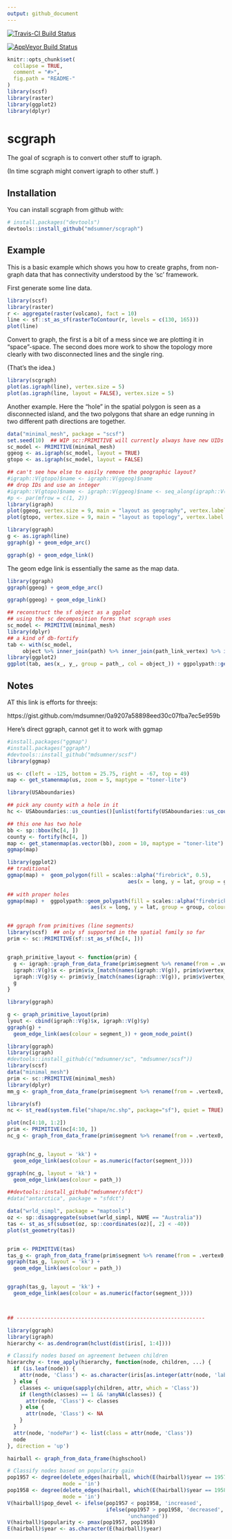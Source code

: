 ```yaml
---
output: github_document
---
```


<!-- README.md is generated from README.Rmd. Please edit that file -->

[![Travis-CI Build Status](https://travis-ci.org/mdsumner/scgraph.svg?branch=master)](https://travis-ci.org/mdsumner/scgraph)
 
[![AppVeyor Build Status](https://ci.appveyor.com/api/projects/status/github/mdsumner/scgraph?branch=master&svg=true)](https://ci.appveyor.com/project/mdsumner/scgraph)


```r
knitr::opts_chunk$set(
  collapse = TRUE,
  comment = "#>",
  fig.path = "README-"
)
library(scsf)
library(raster)
library(ggplot2)
library(dplyr)
```

# scgraph

The goal of scgraph is to convert other stuff to igraph. 

(In time scgraph might convert igraph to other stuff. )


## Installation

You can install scgraph from github with:

```r
# install.packages("devtools")
devtools::install_github("mdsumner/scgraph")
```

## Example

This is a basic example which shows you how to create graphs, from non-graph data that has connectivity understood by the 'sc' framework. 

First generate some line data. 


```r
library(scsf)
library(raster)
r <- aggregate(raster(volcano), fact = 10)
line <- sf::st_as_sf(rasterToContour(r, levels = c(130, 165)))
plot(line)
```

Convert to graph, the first is a bit of a mess since we are plotting it in "space"-space. The second does more work to show the topology more clearly with two disconnected lines and the single ring. 

(That's the idea.)

```r
library(scgraph)
plot(as.igraph(line), vertex.size = 5)
plot(as.igraph(line, layout = FALSE), vertex.size = 5)

```



Another example. Here the "hole" in the spatial polygon is seen as a disconnected
island, and the two polygons that share an edge running in two different path directions are together. 


```r
data("minimal_mesh", package = "scsf")
set.seed(10)  ## WIP sc::PRIMITIVE will currently always have new UIDs for the same data
sc_model <- PRIMITIVE(minimal_mesh)
ggeog <- as.igraph(sc_model, layout = TRUE)
gtopo <- as.igraph(sc_model, layout = FALSE)

## can't see how else to easily remove the geographic layout?
#igraph::V(gtopo)$name <- igraph::V(ggeog)$name
## drop IDs and use an integer
#igraph::V(gtopo)$name <- igraph::V(ggeog)$name <- seq_along(igraph::V(ggeog)$name)
#p <- par(mfrow = c(1, 2))
library(igraph)
plot(ggeog, vertex.size = 9, main = "layout as geography", vertex.label.dist= .7, vertex.label.cex = 1)
plot(gtopo, vertex.size = 9, main = "layout as topology", vertex.label.dist= .7, vertex.label.cex = 1)

```
```r
library(ggraph)
g <- as.igraph(line)
ggraph(g) + geom_edge_arc()

ggraph(g) + geom_edge_link() 


```


The geom edge link is essentially the same as the map data. 
```r
library(ggraph)
ggraph(ggeog) + geom_edge_arc()

ggraph(ggeog) + geom_edge_link() 

## reconstruct the sf object as a ggplot
## using the sc decomposition forms that scgraph uses
sc_model <- PRIMITIVE(minimal_mesh)
library(dplyr)
## a kind of db-fortify
tab <- with(sc_model, 
     object %>% inner_join(path) %>% inner_join(path_link_vertex) %>% inner_join(vertex))
library(ggplot2)
ggplot(tab, aes(x_, y_, group = path_, col = object_)) + ggpolypath::geom_polypath()
```
## Notes


AT this link is efforts for threejs: 

https://gist.github.com/mdsumner/0a9207a58898eed30c07fba7ec5e959b

Here's direct ggraph, cannot get it to work with ggmap

```R
#install.packages("ggmap")
#install.packages("ggraph")
#devtools::install_github("mdsumner/scsf")
library(ggmap)

us <- c(left = -125, bottom = 25.75, right = -67, top = 49)
map <- get_stamenmap(us, zoom = 5, maptype = "toner-lite")

library(USAboundaries)

## pick any county with a hole in it
hc <- USAboundaries::us_counties()[unlist(fortify(USAboundaries::us_counties()) %>% filter(hole) %>% distinct(id)), ]

## this one has two hole
bb <- sp::bbox(hc[4, ])
county <- fortify(hc[4, ])
map <- get_stamenmap(as.vector(bb), zoom = 10, maptype = "toner-lite")
ggmap(map)

library(ggplot2)
## traditional 
ggmap(map) +  geom_polygon(fill = scales::alpha("firebrick", 0.5), 
                                       aes(x = long, y = lat, group = group, colour = id), data = county)  
  
## with proper holes
ggmap(map) +  ggpolypath::geom_polypath(fill = scales::alpha("firebrick", 0.5), 
                           aes(x = long, y = lat, group = group, colour = id), data = county)  


## ggraph from primitives (line segments)
library(scsf)  ## only sf supported in the spatial family so far
prim <- sc::PRIMITIVE(sf::st_as_sf(hc[4, ]))


graph_primitive_layout <- function(prim) {
  g <- igraph::graph_from_data_frame(prim$segment %>% rename(from = .vertex0, to = .vertex1))
  igraph::V(g)$x <- prim$v$x_[match(names(igraph::V(g)), prim$v$vertex_)]
  igraph::V(g)$y <- prim$v$y_[match(names(igraph::V(g)), prim$v$vertex_)]
  g
}

library(ggraph)

g <- graph_primitive_layout(prim)
lyout <- cbind(igraph::V(g)$x, igraph::V(g)$y)
ggraph(g) +
  geom_edge_link(aes(colour = segment_)) + geom_node_point() 

```


```R
library(ggraph)
library(igraph)
#devtools::install_github(c("mdsumner/sc", "mdsumner/scsf"))
library(scsf)
data("minimal_mesh")
prim <- sc::PRIMITIVE(minimal_mesh)
library(dplyr)
mm_g <- graph_from_data_frame(prim$segment %>% rename(from = .vertex0, to = .vertex1))

library(sf)
nc <- st_read(system.file("shape/nc.shp", package="sf"), quiet = TRUE)

plot(nc[4:10, 1:2])
prim <- PRIMITIVE(nc[4:10, ])
nc_g <- graph_from_data_frame(prim$segment %>% rename(from = .vertex0, to = .vertex1))


ggraph(nc_g, layout = 'kk') +
  geom_edge_link(aes(colour = as.numeric(factor(segment_))))

ggraph(nc_g, layout = 'kk') +
  geom_edge_link(aes(colour = path_))

##devtools::install_github("mdsumner/sfdct")
#data("antarctica", package = "sfdct")

data("wrld_simpl", package = "maptools")
oz <- sp::disaggregate(subset(wrld_simpl, NAME == "Australia"))
tas <- st_as_sf(subset(oz, sp::coordinates(oz)[, 2] < -40))
plot(st_geometry(tas))


prim <- PRIMITIVE(tas)
tas_g <- graph_from_data_frame(prim$segment %>% rename(from = .vertex0, to = .vertex1))
ggraph(tas_g, layout = 'kk') +
  geom_edge_link(aes(colour = path_))


ggraph(tas_g, layout = 'kk') +
  geom_edge_link(aes(colour = as.numeric(factor(segment_))))



## -------------------------------------------------------------

library(ggraph)
library(igraph)
hierarchy <- as.dendrogram(hclust(dist(iris[, 1:4])))

# Classify nodes based on agreement between children
hierarchy <- tree_apply(hierarchy, function(node, children, ...) {
  if (is.leaf(node)) {
    attr(node, 'Class') <- as.character(iris[as.integer(attr(node, 'label')),5])
  } else {
    classes <- unique(sapply(children, attr, which = 'Class'))
    if (length(classes) == 1 && !anyNA(classes)) {
      attr(node, 'Class') <- classes
    } else {
      attr(node, 'Class') <- NA
    }
  }
  attr(node, 'nodePar') <- list(class = attr(node, 'Class'))
  node
}, direction = 'up')

hairball <- graph_from_data_frame(highschool)

# Classify nodes based on popularity gain
pop1957 <- degree(delete_edges(hairball, which(E(hairball)$year == 1957)), 
                  mode = 'in')
pop1958 <- degree(delete_edges(hairball, which(E(hairball)$year == 1958)), 
                  mode = 'in')
V(hairball)$pop_devel <- ifelse(pop1957 < pop1958, 'increased',
                                ifelse(pop1957 > pop1958, 'decreased', 
                                       'unchanged'))
V(hairball)$popularity <- pmax(pop1957, pop1958)
E(hairball)$year <- as.character(E(hairball)$year)
```
